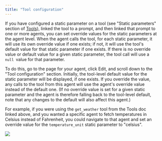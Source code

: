 ```yaml
---
title: "Tool configuration"
---
```


If you have configured a static parameter on a tool (see "Static parameters" section of [Tools](/mintlify/Resources/Tools)), linked the tool to a prompt, and then linked that prompt to one or more agents, you can set override values for the static parameters at the agent level. When the agent calls the tool, for each static parameter, it will use its own override value if one exists; if not, it will use the tool's default value for that static parameter if one exists. If there is no override value or default value for a given static parameter, the tool call will use a `null `value for that parameter.

To do this, go to the page for your agent, click Edit, and scroll down to the "Tool configuration" section. Initially, the tool-level default value for the static parameter will be displayed, if one exists. If you override the value, any calls to the tool from this agent will use the agent's override value instead of the default one. (If no override value is set for a given static parameter and the agent is therefore falling back to the tool-level default, note that any changes to the default will also affect this agent.)

For example, if you were using the `get_weather` tool from the Tools doc linked above, and you wanted a specific agent to fetch temperatures in Celsius instead of Fahrenheit, you could navigate to that agent and set an override value for the `temperature_unit` static parameter to "celsius".

![](/mintlify/images/tool_static_param_override.jpg)